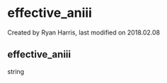 
# effective_aniii 

 Created by  Ryan Harris, last modified on 2018.02.08

## effective_aniii

string


